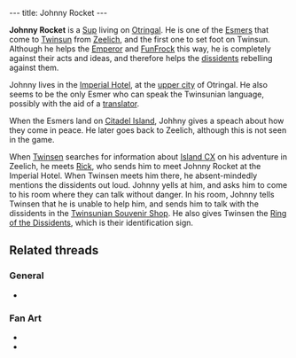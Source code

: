 ---
title: Johnny Rocket
---

{{twinsunica import}}{{Infobox Character
 |image=Johnny Rocket.jpg
 |race=sup
 |gender=male
 |size=average
 |age=adult
 |magical=no
 |lba1=
 |lba2=yes
 |alignment=rebel
 |occupation=
 |requires=
 |amount=
 |fam1=
 |fam2=
 |planet=
 |island=
 |building=
}}

'''Johnny Rocket''' is a [[Sup]] living on [[Otringal]]. He is one of the [[Esmer]]s that come to [[Twinsun]] from [[Zeelich]], and the first one to set foot on Twinsun. Although he helps the [[Emperor]] and [[FunFrock]] this way, he is completely against their acts and ideas, and therefore helps the [[dissidents]] rebelling against them.

Johnny lives in the [[Imperial Hotel]], at the [[upper city]] of Otringal. He also seems to be the only Esmer who can speak the Twinsunian language, possibly with the aid of a [[translator]].

When the Esmers land on [[Citadel Island]], Johhny gives a speach about how they come in peace. He later goes back to Zeelich, although this is not seen in the game.

When [[Twinsen]] searches for information about [[Island CX]] on his adventure in Zeelich, he meets [[Rick]], who sends him to meet Johnny Rocket at the Imperial Hotel. When Twinsen meets him there, he absent-mindedly mentions the dissidents out loud. Johnny yells at him, and asks him to come to his room where they can talk without danger. In his room, Johnny tells Twinsen that he is unable to help him, and sends him to talk with the dissidents in the [[Twinsunian Souvenir Shop]]. He also gives Twinsen the [[Ring of the Dissidents]], which is their identification sign.

==Related threads==
===General===
* {{thread|id=540|title=I just played LBA2 again.... (C)}}

===Fan Art===
* {{post|id=226830|title=Edited Film Pictures}}
* {{thread|id=3963|title=Johnny Rocket / Sup Fanart}}

<!-- remove these category links when they're all automated by categorizers...
[[Category:Sups]]
[[Category:Male characters]]
[[Category:Average characters]]
[[Category:Adult characters]]
[[Category:Otringal inhabitants]]
[[Category:Rebels]] -->